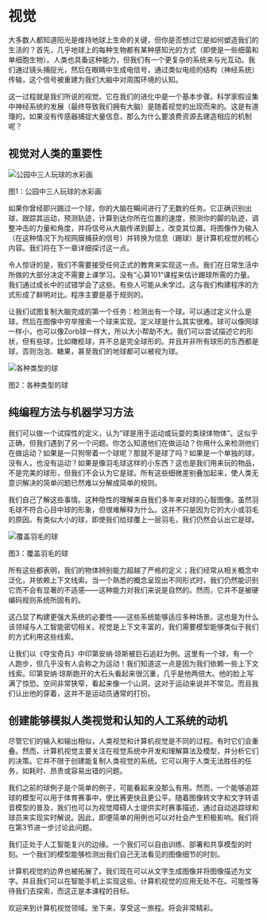 # 视觉

大多数人都知道阳光是维持地球上生命的关键，但你是否想过它是如何塑造我们的生活的？首先，几乎地球上的每种生物都有某种感知光的方式（即使是一些细菌和单细胞生物）。人类也具备这种能力，但我们有一个更复杂的系统来与光互动。我们通过镜头捕捉光，然后在眼睛中生成电信号，通过类似电缆的结构（神经系统）传输，这个信号被重建为我们大脑中对周围环境的认知。

这一过程就是我们所说的视觉。它在我们的进化中是一个基本步骤。科学家假设集中神经系统的发展（最终导致我们拥有大脑）是随着视觉的出现而来的。这是有道理的，如果没有传感器捕捉大量信息，那么为什么要浪费资源去建造相应的机制呢？

## 视觉对人类的重要性

<div class="flex justify-center">
    <img src="https://huggingface.co/datasets/hf-vision/course-assets/resolve/main/cropped_motivation.png" alt="公园中三人玩球的水彩画">
<p>图1：公园中三人玩球的水彩画</p>
</div>

如果你曾经即兴踢过一个球，你的大脑在瞬间进行了无数的任务。它正确识别出球，跟踪其运动，预测轨迹，计算到达你所在位置的速度，预测你的脚的轨迹，调整冲击的力量和角度，并将信号从大脑传递到脚上，改变其位置。将图像作为输入（在这种情况下为视网膜捕获的信号）并转换为信息（踢球）是计算机视觉的核心内容。我们将在下一章详细探讨这一点。

令人惊讶的是，我们不需要接受任何正式的教育来实现这一点。我们在日常生活中所做的大部分决定不需要上课学习。没有“心算101”课程来估计踢球所需的力量。我们通过成长中的试错学会了这些。有些人可能从未学过。这与我们构建程序的方式形成了鲜明对比。程序主要是基于规则的。

让我们试图复制大脑完成的第一个任务：检测出有一个球。可以通过定义什么是球，然后在图像中穷举搜索一个球来实现。定义球是什么其实很难。球可以像网球一样小，也可以像Zorb球一样大，所以大小帮助不大。我们可以尝试描述它的形状，但有些球，比如橄榄球，并不总是完全球形的。并且并非所有球形的东西都是球，否则泡泡、糖果，甚至我们的地球都可以被视为球。

<div class="flex justify-center">
    <img src="https://huggingface.co/datasets/hf-vision/course-assets/resolve/main/balls.png" alt="各种类型的球">
<p>图2：各种类型的球</p>
</div>

## 纯编程方法与机器学习方法

我们可以做一个试探性的定义，认为“球是用于运动或玩耍的类球体物体”。这似乎正确，但我们遇到了另一个问题。你怎么知道他们在做运动？你用什么来检测他们在做运动？如果是一只狗带着一个球呢？那就不是球了吗？如果是一个单独的球，没有人，也没有运动？如果是像羽毛球这样的小东西？这也是我们用来玩的物品，不是完美的球形，但我们不会认为它是球。所有这些细微差别叠加起来，使人类无意识解决的简单问题已然难以分解成简单的规则。

我们自己了解这些事情。这种隐性的理解来自我们多年来对球的心智图像。虽然羽毛球不符合心目中球的形象，但很难解释为什么。这并不只是因为它的大小或羽毛的原因。有类似大小的球，即使我们给球覆上一层羽毛，我们仍然会认出它是球。

<div class="flex justify-center">
    <img src="https://huggingface.co/datasets/hf-vision/course-assets/resolve/743a2a115b53f258c9e6bc7744534d9e03b8a124/motivation_04.png" alt="覆盖羽毛的球">
<p>图3：覆盖羽毛的球</p>
</div>

所有这些都表明，我们的物体辨别能力超越了严格的定义；我们经常从相关概念中泛化，并依赖上下文线索。当一个熟悉的概念呈现出不同形式时，我们仍然能识别它而不会有显著的不适感——这种能力对我们来说是自然的。然而，它并不是被硬编码规则系统所固有的。

这凸显了构建更强大系统的必要性——这些系统能够适应多种场景。这也是为什么该领域与人工智能密切相关。视觉是上下文丰富的，我们需要模型能够类似于我们的方式利用这些线索。

让我们以《夺宝奇兵》中印第安纳·琼斯被巨石追赶为例。这里有一个球，有一个人跑步，但几乎没有人会称之为运动！我们知道这一点是因为我们依赖一些上下文线索。印第安纳·琼斯跑开的大石头看起来很沉重，几乎是他两倍大。他的脸上写满了惊恐。空间非常狭窄，看起来像一个山洞，这对于运动来说并不常见。而且我们认出他的穿着，这并不是运动员通常的打扮。

## 创建能够模拟人类视觉和认知的人工系统的动机

尽管它们的输入和输出相似，人类视觉和计算机视觉是不同的过程。有时它们会重叠。然而，计算机视觉主要关注在视觉系统中开发和理解算法及模型，并分析它们的决策。它并不限于创建能复制人类视觉的系统。它可以用于人类无法胜任的任务，如耗时、昂贵或容易出错的问题。

我们之前的球例子是个简单的例子，可能看起来没那么有用。然而，一个能够追踪球的模型可以用于体育赛事中，使比赛更快且更公平。随着图像转文字和文字转语音模型的普及，我们也可以为视觉障碍人士提供实时赛事描述，通过自动追踪球和球员来实现实时解说。因此，即便简单的用例也可以对社会产生积极影响。我们将在第3节进一步讨论此问题。

我们正处于人工智能复兴的边缘。一个我们可以自由训练、部署和共享模型的时刻。一个我们的模型能够检测出我们自己无法看见的图像细节的时刻。

计算机视觉的边界也被拓展了。我们现在可以从文字生成图像并将图像描述为文字。并且我们可以在智能手机上实现这些。计算机视觉的应用无处不在。可能性等待我们去探索，而这正是本课程的目标。

欢迎来到计算机视觉领域。坐下来，享受这一旅程。将会非常精彩。